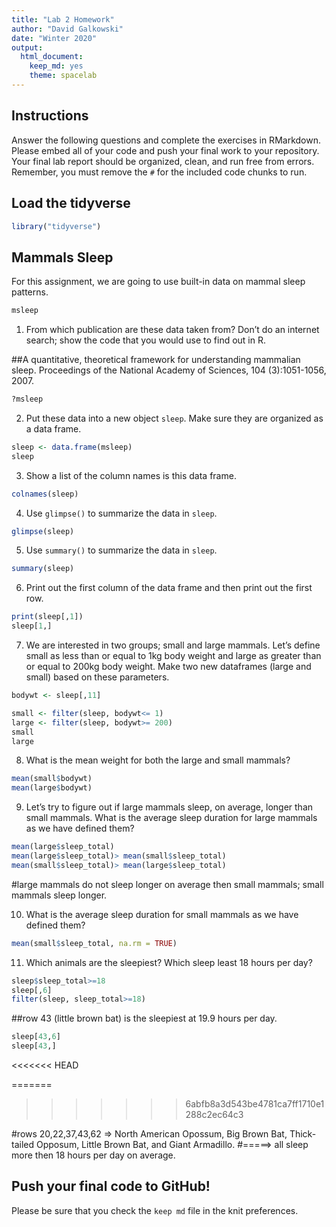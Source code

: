 ```yaml
---
title: "Lab 2 Homework"
author: "David Galkowski"
date: "Winter 2020"
output:
  html_document:
    keep_md: yes
    theme: spacelab
---
```


## Instructions
Answer the following questions and complete the exercises in RMarkdown. Please embed all of your code and push your final work to your repository. Your final lab report should be organized, clean, and run free from errors. Remember, you must remove the `#` for the included code chunks to run.  

## Load the tidyverse
```r
library("tidyverse")
```

## Mammals Sleep
For this assignment, we are going to use built-in data on mammal sleep patterns.  
```r
msleep
```

1. From which publication are these data taken from? Don't do an internet search; show the code that you would use to find out in R.

##A quantitative, theoretical framework for understanding mammalian sleep. Proceedings of the National Academy of Sciences, 104 (3):1051-1056, 2007.
```r
?msleep
```

2. Put these data into a new object `sleep`. Make sure they are organized as a data frame.  
```r
sleep <- data.frame(msleep)
sleep
```

3. Show a list of the column names is this data frame.
```r
colnames(sleep)
```

4. Use `glimpse()` to summarize the data in `sleep`.
```r
glimpse(sleep)
```

5. Use `summary()` to summarize the data in `sleep`.
```r
summary(sleep)
```

6. Print out the first column of the data frame and then print out the first row.
```r
print(sleep[,1])
sleep[1,]
```

7. We are interested in two groups; small and large mammals. Let's define small as less than or equal to 1kg body weight and large as greater than or equal to 200kg body weight. Make two new dataframes (large and small) based on these parameters.  
```r
bodywt <- sleep[,11]

small <- filter(sleep, bodywt<= 1) 
large <- filter(sleep, bodywt>= 200)
small
large
```


8. What is the mean weight for both the large and small mammals?
```r
mean(small$bodywt)
mean(large$bodywt)
```


9. Let's try to figure out if large mammals sleep, on average, longer than small mammals. What is the average sleep duration for large mammals as we have defined them?
```r
mean(large$sleep_total)
mean(large$sleep_total)> mean(small$sleep_total)
mean(small$sleep_total)> mean(large$sleep_total)
```
#large mammals do not sleep longer on average then small mammals; small mammals sleep longer.  

10. What is the average sleep duration for small mammals as we have defined them?
```r
mean(small$sleep_total, na.rm = TRUE)
```

11. Which animals are the sleepiest? Which sleep least 18 hours per day?  
```r
sleep$sleep_total>=18
sleep[,6]
filter(sleep, sleep_total>=18)
```

##row 43 (little brown bat) is the sleepiest at 19.9 hours per day.
```r
sleep[43,6]
sleep[43,]
```
<<<<<<< HEAD
  
=======

>>>>>>> 6abfb8a3d543be4781ca7ff1710e1288c2ec64c3

#rows 20,22,37,43,62 => North American Opossum, Big Brown Bat, Thick-tailed Opposum, Little Brown Bat, and Giant Armadillo.
#=====> all sleep more then 18 hours per day on average.   

## Push your final code to GitHub!
Please be sure that you check the `keep md` file in the knit preferences.  
